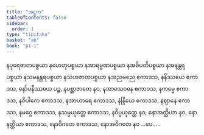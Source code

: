 ```yaml
---
title: "အဋ္ဌက"
tableOfContents: false
sidebar:
  order: 1
type: "tipitaka"
basket: "ab"
book: "p1-1"
---
```



<DynamicBreadcrumb />

<Paragraph number="1216" book="p1-1">
နပုရေဇာတပစ္စယာ နဟေတုပစ္စယာ နအာရမ္မဏပစ္စယာ နအဓိပတိပစ္စယာ နအနန္တရပစ္စယာ နသမနန္တရပစ္စယာ နသဟဇာတပစ္စယာ နအညမညေ ဧကာဒသ, နနိဿယေ ဧကာဒသ, နော်ပနိဿယေ ပဉ္စ, နပစ္ဆာဇာတေ နဝ, နအာသေဝနေ ဧကာဒသ, နကမ္မေ ဧကာဒသ, နဝိပါကေ ဧကာဒသ, နအာဟာရေ ဧကာဒသ, နဲန္ဒြိယေ ဧကာဒသ, နဈာနေ ဧကာဒသ, နမဂ္ဂေ ဧကာဒသ, နသမ္ပယုတ္တေ ဧကာဒသ, နဝိပ္ပယုတ္တေ နဝ, နောအတ္ထိယာ နဝ, နောနတ္ထိယာ ဧကာဒသ, နောဝိဂတေ ဧကာဒသ, နောအဝိဂတေ နဝ …ပေ… .
</Paragraph>